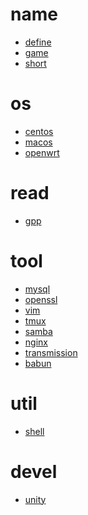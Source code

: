 = name =
* [[define]]
* [[game]]
* [[short]]

= os =
* [[centos]]
* [[macos]]
* [[openwrt]]

= read =
* [[gpp]]

= tool =
* [[mysql]]
* [[openssl]]
* [[vim]]
* [[tmux]]
* [[samba]]
* [[nginx]]
* [[transmission]]
* [[babun]]

= util =
* [[shell]]

= devel =
* [[unity]]
